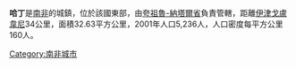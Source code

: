 {{noteTA
|1=zh:夸祖魯;zh-cn:夸祖鲁;zh-hk:夸祖魯;
}}

'''哈丁'''是[[南非|南非]]的城鎮，位於該國東部，由[[夸祖魯-納塔爾省|夸祖魯-納塔爾省]]負責管轄，距離[[伊津戈盧韋尼|伊津戈盧韋尼]]34公里，面積32.63平方公里，2001年人口5,236人，人口密度每平方公里160人。

{{SouthAfrica-geo-stub}}
[[Category:南非城市|Category:南非城市]]